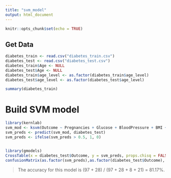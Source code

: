 ```yaml
---
title: "svm_model"
output: html_document
---
```


```r
knitr::opts_chunk$set(echo = TRUE)
```

## Get Data
```r
diabetes_train <- read.csv("diabetes_train.csv")
diabetes_test <- read.csv("diabetes_test.csv")
diabetes_train$Age <- NULL
diabetes_test$Age <- NULL
diabetes_train$age_level <- as.factor(diabetes_train$age_level)
diabetes_test$age_level <- as.factor(diabetes_test$age_level)

summary(diabetes_train)
```


# Build SVM model
```r
library(kernlab)
svm_mod <- ksvm(Outcome ~ Pregnancies + Glucose + BloodPressure + BMI + DiabetesPedigreeFunction + age_level + age_level * BloodPressure, data = diabetes_train, kernel = "rbfdot", )
svm_preds <- predict(svm_mod, diabetes_test)
svm_preds <- ifelse(svm_preds > 0.5, 1, 0)


library(gmodels)
CrossTable(x = diabetes_test$Outcome, y = svm_preds, props.chisq = FALSE)
confusionMatrix(as.factor(svm_preds),as.factor(diabetes_test$Outcome), positive = "1")

```
> The accuracy for this model is (97 + 28) / (97 + 28 + 8 + 21) = 81.17%.
